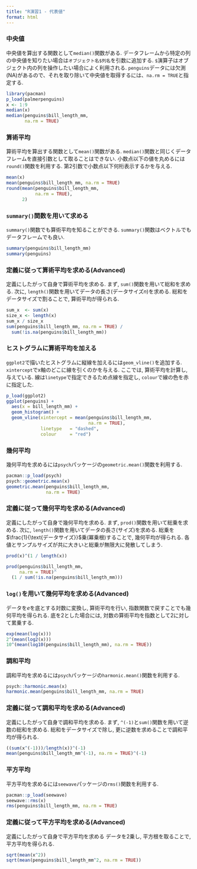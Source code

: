 ---
title: "R演習1 - 代表値"
format: html
---

### 中央値

中央値を算出する関数として`median()`関数がある.
データフレームから特定の列の中央値を知りたい場合は`オブジェクト名$列名`を引数に追加する.
`$`演算子はオブジェクト内の列を操作したい場合によく利用される.
`penguins`データには欠測(NA)があるので、それを取り除いて中央値を取得するには、`na.rm = TRUE`と指定する.

```{r}
library(pacman)
p_load(palmerpenguins)
x <- 1:9
median(x)
median(penguins$bill_length_mm,
       na.rm = TRUE)
```

### 算術平均

算術平均を算出する関数として`mean()`関数がある.
`median()`関数と同じくデータフレームを直接引数として取ることはできない.
小数点以下の値を丸めるには`round()`関数を利用する.
第2引数で小数点以下何桁表示するかを与える.

```{r}
mean(x)
mean(penguins$bill_length_mm, na.rm = TRUE)
round(mean(penguins$bill_length_mm,
           na.rm = TRUE), 
      2)
```

### `summary()`関数を用いて求める

`summary()`関数でも算術平均を知ることができる.
`summary()`関数はベクトルでもデータフレームでも良い.

```{r}
summary(penguins$bill_length_mm)
summary(penguins)
```

### 定義に従って算術平均を求める(Advanced)

定義にしたがって自身で算術平均を求める.
まず, `sum()`関数を用いて総和を求める.
次に, `length()`関数を用いてデータの長さ(データサイズ$n$)を求める.
総和をデータサイズで割ることで, 算術平均が得られる.

```{r}
sum_x  <- sum(x)
size_x <- length(x)
sum_x / size_x
sum(penguins$bill_length_mm, na.rm = TRUE) / 
  sum(!is.na(penguins$bill_length_mm))
```

### ヒストグラムに算術平均を加える

`ggplot2`で描いたヒストグラムに縦線を加えるには`geom_vline()`を追加する.
`xintercept`でx軸のどこに線を引くのかを与える.
ここでは, 算術平均を計算し, 与えている.
線は`linetype`で指定できるため点線を指定し, `colour`で線の色を赤に指定した.

```{r}
p_load(ggplot2)
ggplot(penguins) +
  aes(x = bill_length_mm) +
  geom_histogram() +
  geom_vline(xintercept = mean(penguins$bill_length_mm, 
                               na.rm = TRUE),
             linetype   = "dashed",
             colour     = "red")
```

### 幾何平均

幾何平均を求めるには`psych`パッケージの`geometric.mean()`関数を利用する.

```{r}
pacman::p_load(psych)
psych::geometric.mean(x)
geometric.mean(penguins$bill_length_mm, 
               na.rm = TRUE)
```

### 定義に従って幾何平均を求める(Advanced)

定義にしたがって自身で幾何平均を求める.
まず, `prod()`関数を用いて総乗を求める.
次に, `length()`関数を用いてデータの長さ(サイズ)を求める.
総乗を$\frac{1}{\text{データサイズ}}$乗(冪乗根)することで, 幾何平均が得られる.
各値とサンプルサイズが共に大きいと総乗が無限大に発散してしまう.

```{r}
prod(x)^(1 / length(x))

prod(penguins$bill_length_mm,
     na.rm = TRUE)^
  (1 / sum(!is.na(penguins$bill_length_mm)))
```

### `log()`を用いて幾何平均を求める(Advanced)

データを$e$を底とする対数に変換し, 算術平均を行い, 指数関数で戻すことでも幾何平均を得られる.
底を2とした場合には, 対数の算術平均を指数として2に対して累乗する.

```{r}
exp(mean(log(x)))
2^(mean(log2(x)))
10^(mean(log10(penguins$bill_length_mm), na.rm = TRUE))
```

### 調和平均

調和平均を求めるには`psych`パッケージの`harmonic.mean()`関数を利用する.

```{r}
psych::harmonic.mean(x)
harmonic.mean(penguins$bill_length_mm, na.rm = TRUE)
```

### 定義に従って調和平均を求める(Advanced)

定義にしたがって自身で調和平均を求める.
まず, `^(-1)`と`sum()`関数を用いて逆数の総和を求める.
総和をデータサイズで除し, 更に逆数を求めることで調和平均が得られる.

```{r}
((sum(x^(-1)))/length(x))^(-1)
mean(penguins$bill_length_mm^(-1), na.rm = TRUE)^(-1)
```

### 平方平均

平方平均を求めるには`seewave`パッケージの`rms()`関数を利用する.

```{r}
pacman::p_load(seewave)
seewave::rms(x)
rms(penguins$bill_length_mm, na.rm = TRUE)
```

### 定義に従って平方平均を求める(Advanced)

定義にしたがって自身で平方平均を求める
データを2乗し, 平方根を取ることで, 平方平均を得られる.

```{r}
sqrt(mean(x^2))
sqrt(mean(penguins$bill_length_mm^2, na.rm = TRUE))
```